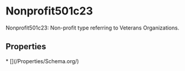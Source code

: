 
# Nonprofit501c23

Nonprofit501c23: Non-profit type referring to Veterans Organizations.

## Properties

<Grid>
* [](/Properties/Schema.org/)

</Grid>

